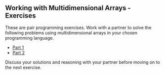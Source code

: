 ## Working with Multidimensional Arrays - Exercises

These are pair programming exercises. Work with a partner to solve the following problems using multidimensional arrays in your chosen programming language.

- [Part 1](exercises_part1.qmd)
- [Part 2](exercises_part2.qmd)

Discuss your solutions and reasoning with your partner before moving on to the next exercise.